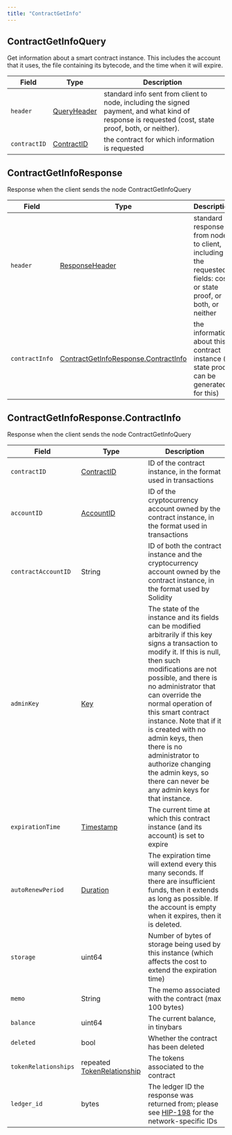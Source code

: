 ---
title: "ContractGetInfo"
---


## ContractGetInfoQuery

Get information about a smart contract instance. This includes the account that it uses, the file containing its bytecode, and the time when it will expire.

| Field        | Type                                                                                             | Description                                                                                                                                         |
| ------------ | ------------------------------------------------------------------------------------------------ | --------------------------------------------------------------------------------------------------------------------------------------------------- |
| `header`     | [QueryHeader](/hedera/sdks-and-apis/hedera-api/miscellaneous/queryheader) | standard info sent from client to node, including the signed payment, and what kind of response is requested (cost, state proof, both, or neither). |
| `contractID` | [ContractID](/hedera/sdks-and-apis/hedera-api/basic-types/contractid)     | the contract for which information is requested                                                                                                     |

## ContractGetInfoResponse

Response when the client sends the node ContractGetInfoQuery

| Field          | Type                                                                                                   | Description                                                                                                      |
| -------------- | ------------------------------------------------------------------------------------------------------ | ---------------------------------------------------------------------------------------------------------------- |
| `header`       | [ResponseHeader](/hedera/sdks-and-apis/hedera-api/miscellaneous/responseheader) | standard response from node to client, including the requested fields: cost, or state proof, or both, or neither |
| `contractInfo` | [ContractGetInfoResponse.ContractInfo](#contractgetinforesponse-contractinfo)                          | the information about this contract instance (a state proof can be generated for this)                           |

## ContractGetInfoResponse.ContractInfo

Response when the client sends the node ContractGetInfoQuery

| Field                | Type                                                                                                                | Description                                                                                                                                                                                                                                                                                                                                                                                                                                                     |
| -------------------- | ------------------------------------------------------------------------------------------------------------------- | --------------------------------------------------------------------------------------------------------------------------------------------------------------------------------------------------------------------------------------------------------------------------------------------------------------------------------------------------------------------------------------------------------------------------------------------------------------- |
| `contractID`         | [ContractID](/hedera/sdks-and-apis/hedera-api/basic-types/contractid)                        | ID of the contract instance, in the format used in transactions                                                                                                                                                                                                                                                                                                                                                                                                 |
| `accountID`          | [AccountID](/hedera/sdks-and-apis/hedera-api/basic-types/accountid)                          | ID of the cryptocurrency account owned by the contract instance, in the format used in transactions                                                                                                                                                                                                                                                                                                                                                             |
| `contractAccountID`  | String                                                                                                              | ID of both the contract instance and the cryptocurrency account owned by the contract instance, in the format used by Solidity                                                                                                                                                                                                                                                                                                                                  |
| `adminKey`           | [Key](/hedera/sdks-and-apis/hedera-api/basic-types/key)                                      | The state of the instance and its fields can be modified arbitrarily if this key signs a transaction to modify it. If this is null, then such modifications are not possible, and there is no administrator that can override the normal operation of this smart contract instance. Note that if it is created with no admin keys, then there is no administrator to authorize changing the admin keys, so there can never be any admin keys for that instance. |
| `expirationTime`     | [Timestamp](/hedera/sdks-and-apis/hedera-api/miscellaneous/timestamp)                        | The current time at which this contract instance (and its account) is set to expire                                                                                                                                                                                                                                                                                                                                                                             |
| `autoRenewPeriod`    | [Duration](/hedera/sdks-and-apis/hedera-api/miscellaneous/duration)                          | The expiration time will extend every this many seconds. If there are insufficient funds, then it extends as long as possible. If the account is empty when it expires, then it is deleted.                                                                                                                                                                                                                                                                     |
| `storage`            | uint64                                                                                                              | Number of bytes of storage being used by this instance (which affects the cost to extend the expiration time)                                                                                                                                                                                                                                                                                                                                                   |
| `memo`               | String                                                                                                              | The memo associated with the contract (max 100 bytes)                                                                                                                                                                                                                                                                                                                                                                                                           |
| `balance`            | uint64                                                                                                              | The current balance, in tinybars                                                                                                                                                                                                                                                                                                                                                                                                                                |
| `deleted`            | bool                                                                                                                | Whether the contract has been deleted                                                                                                                                                                                                                                                                                                                                                                                                                           |
| `tokenRelationships` | repeated [TokenRelationship](/hedera/sdks-and-apis/hedera-api/basic-types/tokenrelationship) | The tokens associated to the contract                                                                                                                                                                                                                                                                                                                                                                                                                           |
| `ledger_id`          | bytes                                                                                                               | The ledger ID the response was returned from; please see [HIP-198](https://hips.hedera.com/hip/hip-198) for the network-specific IDs                                                                                                                                                                                                                                                                                                                            |
